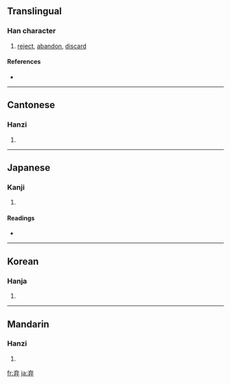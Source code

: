 {{also|棄}}
==Translingual==

===Han character===
{{Han char|rn=55|rad=廾|as=04|sn=7|four=|canj=卜戈廿 (YIT)}}

# [[reject]], [[abandon]], [[discard]]

====References====
* {{Han ref|kx=0353.150|dkj=09594|dj=0668.150|hdz=10515.080|uh=5F03|ud=24323}}

----

==Cantonese==

===Hanzi===
{{yue-hanzi|jyut=|y=hei3|tra=棄}}

# {{defn|Cantonese}}

----

==Japanese==

===Kanji===
{{ja-kanji|grade=|rs=廾04}}

# {{defn|Japanese}}

====Readings====
* {{ja-readings|on=[[き]] (ki)|kun=[[すてる]] (suteru)}}

----

==Korean==

===Hanja===
{{ko-hanja|hangeul=기|eumhun=|rv=gi|mr=ki|y=ki}}

# {{defn|Korean}}

----

==Mandarin==

===Hanzi===
{{cmn-hanzi|tra=棄|pin=[[qì]] ([[qi4]])|wg=ch'i<sup>4</sup>}}

# {{defn|Mandarin}}

[[fr:弃]]
[[ja:弃]]